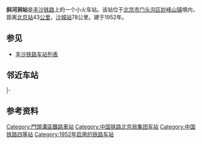 {{Infobox China railway station
|车站名称 = 斜河涧站
|图片 = Platform 2 of Xiehejian Railway Station (20171104153515).jpg
|图片介绍 = 北站台
|其他名称 = 
|车站拼音 = Xiehejian
|英文名称 = Xiehejian Railway Station
|车站代码 = 13415<ref>{{cite book|title=中华人民共和国铁路车站代码（GB/T 10302-2010）|publisher=中国标准出版社|year=2010|isbn=155066140495|ignore-isbn-error=true|pages=41}}</ref>
|电报码 = EEP<ref>{{cite book|author=铁道部电子计算技术中心, 铁道部运输局|title=铁路车站站名代码表：TMIS使用|publisher=中国铁道出版社|location=北京|year=1998|isbn=9787113030995|pages=12}}</ref><ref>{{cite book|author=[[中华人民共和国铁道部|中华人民共和国铁道部]]|title=铁路电报站名略号（2012）|publisher=中国铁道出版社|location=北京|year=2012|unified=15113·3468|pages=144}}</ref>
|拼音码 = XHJ
|address = [[北京市|北京市]][[门头沟区|门头沟区]][[妙峰山镇|妙峰山镇]]
|坐标 = {{Coord|39.971565|116.058967|type:railwaystation_region:CN-11_source:GoogleMaps|display=inline,title}}
|归属 = [[北京铁路局|北京铁路局]][[北京西车务段|北京西车务段]]
|线路 = [[丰沙铁路|丰沙铁路]]、斜军联络线
|车站等级 = 四等站
}}

'''斜河涧站'''是[[丰沙铁路|丰沙铁路]]上的一个小火车站。该站位于[[北京市|北京市]][[门头沟区|门头沟区]][[妙峰山镇|妙峰山镇]]境内，距离[[北京站|北京站]]43[[公里|公里]]，[[沙城站|沙城站]]78公里。建于1952年。

==参见==
*[[丰沙铁路车站列表|丰沙铁路车站列表]]

==邻近车站==
{{start rail box|[[中国铁路|中国铁路]]}}
{{s-inop|[[三家店站|三家店站]]|{{站|北京丰台}}方向}}
{{s-line|[[丰沙铁路|丰沙铁路]]<br />← 6km 斜河涧站 7km →}}
{{s-inop|[[落坡岭站|落坡岭站]]|{{站|沙城}}方向}}
|-
{{terminus}}
{{s-line|斜军联络线<br />{{0}}{{0}} {{0}}{{0}}{{0}} 斜河涧站 7km →}}
{{s-inop|[[军庄站|军庄站]]|西北环线[[沙河站_(京包铁路)|沙河]]方向}}
{{end box}}

==参考资料==
{{reflist}}

{{丰沙铁路}}
{{北京铁路车站列表}}
{{China-rail-stub}}
{{Railwaystation-stub}}

[[Category:門頭溝區鐵路車站|Category:門頭溝區鐵路車站]]
[[Category:中国铁路北京局集团车站|Category:中国铁路北京局集团车站]]
[[Category:中国铁路四等站|Category:中国铁路四等站]]
[[Category:1952年启用的铁路车站|Category:1952年启用的铁路车站]]